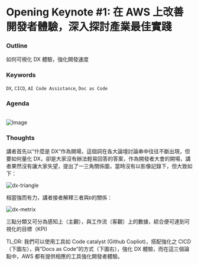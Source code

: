 # Opening Keynote #1: 在 AWS 上改善開發者體驗，深入探討產業最佳實踐

### Outline

如何可視化 DX 體驗，強化開發速度

### Keywords

`DX`, `CICD`, `AI Code Assistance`, `Doc as Code`

### Agenda

<br/>
<div
  style={{
    display: "flex",
    flexDirection: "column",
    alignItems: "center",
    justifyContent: "center",
  }}
>
  <img
    src="/assets/aws-dev-day-2023/keynote-1-agenda.jpg"
    alt="Image"
    style={{ width: "50%" }}
  />
</div>

### Thoughts

講者首先以“什麼是 DX“作為開場，這個詞在各大論壇討論串中往往不斷出現，但要如何量化 DX，卻是大家沒有辦法輕易回答的答案，作為開發者大會的開場，講者果然沒有讓大家失望，提出了一三角關係圖，當時沒有以影像記錄下，但大致如下：

![dx-triangle](public/assets/aws-dev-day-2023/dx-metrix-simple.png)

相當強而有力，講者接者解釋三者與`D`的關係：

![dx-metrix](public/assets/aws-dev-day-2023/dx-metrix.jpg)

三點分類又可分為感知上（主觀），與工作流（客觀）上的數據，綜合便可達到可視化的目標（KPI)

TL;DR: 我們可以使用工具如 Code catalyst (Github Copliot)，搭配強化之 CICD（下圖左），與”Docs as Code”的方式（下圖右），強化 DX 體驗，而在這三個論點中，AWS 都有提供相應的工具強化開發者體驗。
